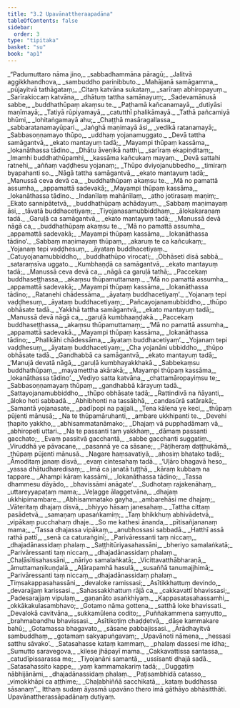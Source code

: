```yaml
---
title: "3.2 Upavānattheraapadāna"
tableOfContents: false
sidebar:
  order: 3
type: "tipitaka"
basket: "su"
book: "ap1"
---
```



<DynamicBreadcrumb />

<Division number="52" book="ap1">

<Paragraph number="913" type="verses" book="ap1">
_“Padumuttaro nāma jino,_  
_sabbadhammāna pāragū;_  
_Jalitvā aggikkhandhova,_  
_sambuddho parinibbuto._  

</Paragraph>

</Division>
<Division number="53" book="ap1">

<Paragraph number="914" type="verses" book="ap1">
_Mahājanā samāgamma,_  
_pūjayitvā tathāgataṃ;_  
_Citaṃ katvāna sukataṃ,_  
_sarīraṃ abhiropayuṃ._  

</Paragraph>

</Division>
<Division number="54" book="ap1">

<Paragraph number="915" type="verses" book="ap1">
_Sarīrakiccaṃ katvāna,_  
_dhātuṃ tattha samānayuṃ;_  
_Sadevamānusā sabbe,_  
_buddhathūpaṃ akaṃsu te._  

</Paragraph>

</Division>
<Division number="55" book="ap1">

<Paragraph number="916" type="verses" book="ap1">
_Paṭhamā kañcanamayā,_  
_dutiyāsi maṇīmayā;_  
_Tatiyā rūpiyamayā,_  
_catutthī phalikāmayā._  

</Paragraph>

</Division>
<Division number="56" book="ap1">

<Paragraph number="917" type="verses" book="ap1">
_Tathā pañcamiyā bhūmi,_  
_lohitaṅgamayā ahu;_  
_Chaṭṭhā masāragallassa,_  
_sabbaratanamayūpari._  

</Paragraph>

</Division>
<Division number="57" book="ap1">

<Paragraph number="918" type="verses" book="ap1">
_Jaṅghā maṇimayā āsi,_  
_vedikā ratanamayā;_  
_Sabbasoṇṇamayo thūpo,_  
_uddhaṃ yojanamuggato._  

</Paragraph>

</Division>
<Division number="58" book="ap1">

<Paragraph number="919" type="verses" book="ap1">
_Devā tattha samāgantvā,_  
_ekato mantayuṃ tadā;_  
_Mayampi thūpaṃ kassāma,_  
_lokanāthassa tādino._  

</Paragraph>

</Division>
<Division number="59" book="ap1">

<Paragraph number="920" type="verses" book="ap1">
_Dhātu āveṇikā natthi,_  
_sarīraṃ ekapiṇḍitaṃ;_  
_Imamhi buddhathūpamhi,_  
_kassāma kañcukaṃ mayaṃ._  

</Paragraph>

</Division>
<Division number="60" book="ap1">

<Paragraph number="921" type="verses" book="ap1">
_Devā sattahi ratnehi,_  
_aññaṃ vaḍḍhesu yojanaṃ;_  
_Thūpo dviyojanubbedho,_  
_timiraṃ byapahanti so._  

</Paragraph>

</Division>
<Division number="61" book="ap1">

<Paragraph number="922" type="verses" book="ap1">
_Nāgā tattha samāgantvā,_  
_ekato mantayuṃ tadā;_  
_Manussā ceva devā ca,_  
_buddhathūpaṃ akaṃsu te._  

</Paragraph>

</Division>
<Division number="62" book="ap1">

<Paragraph number="923" type="verses" book="ap1">
_Mā no pamattā assumha,_  
_appamattā sadevakā;_  
_Mayampi thūpaṃ kassāma,_  
_lokanāthassa tādino._  

</Paragraph>

</Division>
<Division number="63" book="ap1">

<Paragraph number="924" type="verses" book="ap1">
_Indanīlaṃ mahānīlaṃ,_  
_atho jotirasaṃ maṇiṃ;_  
_Ekato sannipātetvā,_  
_buddhathūpaṃ achādayuṃ._  

</Paragraph>

</Division>
<Division number="64" book="ap1">

<Paragraph number="925" type="verses" book="ap1">
_Sabbaṃ maṇimayaṃ āsi,_  
_tāvatā buddhacetiyaṃ;_  
_Tiyojanasamubbiddhaṃ,_  
_ālokakaraṇaṃ tadā._  

</Paragraph>

</Division>
<Division number="65" book="ap1">

<Paragraph number="926" type="verses" book="ap1">
_Garuḷā ca samāgantvā,_  
_ekato mantayuṃ tadā;_  
_Manussā devā nāgā ca,_  
_buddhathūpaṃ akaṃsu te._  

</Paragraph>

</Division>
<Division number="66" book="ap1">

<Paragraph number="927" type="verses" book="ap1">
_‘Mā no pamattā assumha,_  
_appamattā sadevakā;_  
_Mayampi thūpaṃ kassāma,_  
_lokanāthassa tādino’._  

</Paragraph>

</Division>
<Division number="67" book="ap1">

<Paragraph number="928" type="verses" book="ap1">
_Sabbaṃ maṇimayaṃ thūpaṃ,_  
_akaruṃ te ca kañcukaṃ;_  
_Yojanaṃ tepi vaḍḍhesuṃ,_  
_āyataṃ buddhacetiyaṃ._  

</Paragraph>

</Division>
<Division number="68" book="ap1">

<Paragraph number="929" type="verses" book="ap1">
_Catuyojanamubbiddho,_  
_buddhathūpo virocati;_  
_Obhāseti disā sabbā,_  
_sataraṃsīva uggato._  

</Paragraph>

</Division>
<Division number="69" book="ap1">

<Paragraph number="930" type="verses" book="ap1">
_Kumbhaṇḍā ca samāgantvā,_  
_ekato mantayuṃ tadā;_  
_Manussā ceva devā ca,_  
_nāgā ca garuḷā tathā;_  
_Paccekaṃ buddhaseṭṭhassa,_  
_akaṃsu thūpamuttamaṃ._  

</Paragraph>

</Division>
<Division number="70" book="ap1">

<Paragraph number="931" type="verses" book="ap1">
_‘Mā no pamattā assumha,_  
_appamattā sadevakā;_  
_Mayampi thūpaṃ kassāma,_  
_lokanāthassa tādino;_  
_Ratanehi chādessāma,_  
_āyataṃ buddhacetiyaṃ’._  

</Paragraph>

</Division>
<Division number="71" book="ap1">

<Paragraph number="932" type="verses" book="ap1">
_Yojanaṃ tepi vaḍḍhesuṃ,_  
_āyataṃ buddhacetiyaṃ;_  
_Pañcayojanamubbiddho,_  
_thūpo obhāsate tadā._  

</Paragraph>

</Division>
<Division number="72" book="ap1">

<Paragraph number="933" type="verses" book="ap1">
_Yakkhā tattha samāgantvā,_  
_ekato mantayuṃ tadā;_  
_Manussā devā nāgā ca,_  
_garuḷā kumbhaaṇḍakā._  

</Paragraph>

</Division>
<Division number="73" book="ap1">

<Paragraph number="934" type="verses" book="ap1">
_Paccekaṃ buddhaseṭṭhassa,_  
_akaṃsu thūpamuttamaṃ;_  
_‘Mā no pamattā assumha,_  
_appamattā sadevakā._  

</Paragraph>

</Division>
<Division number="74" book="ap1">

<Paragraph number="935" type="verses" book="ap1">
_Mayampi thūpaṃ kassāma,_  
_lokanāthassa tādino;_  
_Phalikāhi chādessāma,_  
_āyataṃ buddhacetiyaṃ’._  

</Paragraph>

</Division>
<Division number="75" book="ap1">

<Paragraph number="936" type="verses" book="ap1">
_Yojanaṃ tepi vaḍḍhesuṃ,_  
_āyataṃ buddhacetiyaṃ;_  
_Cha yojanāni ubbiddho,_  
_thūpo obhāsate tadā._  

</Paragraph>

</Division>
<Division number="76" book="ap1">

<Paragraph number="937" type="verses" book="ap1">
_Gandhabbā ca samāgantvā,_  
_ekato mantayuṃ tadā;_  
_‘Manujā devatā nāgā,_  
_garuḷā kumbhayakkhakā._  

</Paragraph>

</Division>
<Division number="77" book="ap1">

<Paragraph number="938" type="verses" book="ap1">
_Sabbekaṃsu buddhathūpaṃ,_  
_mayamettha akārakā;_  
_Mayampi thūpaṃ kassāma,_  
_lokanāthassa tādino’._  

</Paragraph>

</Division>
<Division number="78" book="ap1">

<Paragraph number="939" type="verses" book="ap1">
_Vediyo satta katvāna,_  
_chattamāropayiṃsu te;_  
_Sabbasoṇṇamayaṃ thūpaṃ,_  
_gandhabbā kārayuṃ tadā._  

</Paragraph>

</Division>
<Division number="79" book="ap1">

<Paragraph number="940" type="verses" book="ap1">
_Sattayojanamubbiddho,_  
_thūpo obhāsate tadā;_  
_Rattindivā na ñāyanti,_  
_āloko hoti sabbadā._  

</Paragraph>

</Division>
<Division number="80" book="ap1">

<Paragraph number="941" type="verses" book="ap1">
_Abhibhonti na tassābhā,_  
_candasūrā satārakā;_  
_Samantā yojanasate,_  
_padīpopi na pajjali._  

</Paragraph>

</Division>
<Division number="81" book="ap1">

<Paragraph number="942" type="verses" book="ap1">
_Tena kālena ye keci,_  
_thūpaṃ pūjenti mānusā;_  
_Na te thūpamāruhanti,_  
_ambare ukkhipanti te._  

</Paragraph>

</Division>
<Division number="82" book="ap1">

<Paragraph number="943" type="verses" book="ap1">
_Devehi ṭhapito yakkho,_  
_abhisammatanāmako;_  
_Dhajaṃ vā pupphadāmaṃ vā,_  
_abhiropeti uttari._  

</Paragraph>

</Division>
<Division number="83" book="ap1">

<Paragraph number="944" type="verses" book="ap1">
_Na te passanti taṃ yakkhaṃ,_  
_dāmaṃ passanti gacchato;_  
_Evaṃ passitvā gacchantā,_  
_sabbe gacchanti suggatiṃ._  

</Paragraph>

</Division>
<Division number="84" book="ap1">

<Paragraph number="945" type="verses" book="ap1">
_Viruddhā ye pāvacane,_  
_pasannā ye ca sāsane;_  
_Pāṭiheraṃ daṭṭhukāmā,_  
_thūpaṃ pūjenti mānusā._  

</Paragraph>

</Division>
<Division number="85" book="ap1">

<Paragraph number="946" type="verses" book="ap1">
_Nagare haṃsavatiyā,_  
_ahosiṃ bhatako tadā;_  
_Āmoditaṃ janaṃ disvā,_  
_evaṃ cintesahaṃ tadā._  

</Paragraph>

</Division>
<Division number="86" book="ap1">

<Paragraph number="947" type="verses" book="ap1">
_‘Uḷāro bhagavā heso,_  
_yassa dhātudharedisaṃ;_  
_Imā ca janatā tuṭṭhā,_  
_kāraṃ kubbaṃ na tappare._  

</Paragraph>

</Division>
<Division number="87" book="ap1">

<Paragraph number="948" type="verses" book="ap1">
_Ahampi kāraṃ kassāmi,_  
_lokanāthassa tādino;_  
_Tassa dhammesu dāyādo,_  
_bhavissāmi anāgate’._  

</Paragraph>

</Division>
<Division number="88" book="ap1">

<Paragraph number="949" type="verses" book="ap1">
_Sudhotaṃ rajakenāhaṃ,_  
_uttareyyapaṭaṃ mama;_  
_Veḷagge ālaggetvāna,_  
_dhajaṃ ukkhipimambare._  

</Paragraph>

</Division>
<Division number="89" book="ap1">

<Paragraph number="950" type="verses" book="ap1">
_Abhisammatako gayha,_  
_ambarehāsi me dhajaṃ;_  
_Vāteritaṃ dhajaṃ disvā,_  
_bhiyyo hāsaṃ janesahaṃ._  

</Paragraph>

</Division>
<Division number="90" book="ap1">

<Paragraph number="951" type="verses" book="ap1">
_Tattha cittaṃ pasādetvā,_  
_samaṇaṃ upasaṅkamiṃ;_  
_Taṃ bhikkhuṃ abhivādetvā,_  
_vipākaṃ pucchahaṃ dhaje._  

</Paragraph>

</Division>
<Division number="91" book="ap1">

<Paragraph number="952" type="verses" book="ap1">
_So me kathesi ānanda,_  
_pītisañjananaṃ mama;_  
_‘Tassa dhajassa vipākaṃ,_  
_anubhossasi sabbadā._  

</Paragraph>

</Division>
<Division number="92" book="ap1">

<Paragraph number="953" type="verses" book="ap1">
_Hatthī assā rathā pattī,_  
_senā ca caturaṅginī;_  
_Parivāressanti taṃ niccaṃ,_  
_dhajadānassidaṃ phalaṃ._  

</Paragraph>

</Division>
<Division number="93" book="ap1">

<Paragraph number="954" type="verses" book="ap1">
_Saṭṭhitūriyasahassāni,_  
_bheriyo samalaṅkatā;_  
_Parivāressanti taṃ niccaṃ,_  
_dhajadānassidaṃ phalaṃ._  

</Paragraph>

</Division>
<Division number="94" book="ap1">

<Paragraph number="955" type="verses" book="ap1">
_Chaḷāsītisahassāni,_  
_nāriyo samalaṅkatā;_  
_Vicittavatthābharaṇā,_  
_āmuttamaṇikuṇḍalā._  

</Paragraph>

</Division>
<Division number="95" book="ap1">

<Paragraph number="956" type="verses" book="ap1">
_Aḷārapamhā hasulā,_  
_susaññā tanumajjhimā;_  
_Parivāressanti taṃ niccaṃ,_  
_dhajadānassidaṃ phalaṃ._  

</Paragraph>

</Division>
<Division number="96" book="ap1">

<Paragraph number="957" type="verses" book="ap1">
_Tiṃsakappasahassāni,_  
_devaloke ramissasi;_  
_Asītikkhattuṃ devindo,_  
_devarajjaṃ karissasi._  

</Paragraph>

</Division>
<Division number="97" book="ap1">

<Paragraph number="958" type="verses" book="ap1">
_Sahassakkhattuṃ rājā ca,_  
_cakkavattī bhavissasi;_  
_Padesarajjaṃ vipulaṃ,_  
_gaṇanāto asaṅkhiyaṃ._  

</Paragraph>

</Division>
<Division number="98" book="ap1">

<Paragraph number="959" type="verses" book="ap1">
_Kappasatasahassamhi,_  
_okkākakulasambhavo;_  
_Gotamo nāma gottena,_  
_satthā loke bhavissati._  

</Paragraph>

</Division>
<Division number="99" book="ap1">

<Paragraph number="960" type="verses" book="ap1">
_Devalokā cavitvāna,_  
_sukkamūlena codito;_  
_Puññakammena saṃyutto,_  
_brahmabandhu bhavissasi._  

</Paragraph>

</Division>
<Division number="100" book="ap1">

<Paragraph number="961" type="verses" book="ap1">
_Asītikoṭiṃ chaḍḍetvā,_  
_dāse kammakare bahū;_  
_Gotamassa bhagavato,_  
_sāsane pabbajissasi._  

</Paragraph>

</Division>
<Division number="101" book="ap1">

<Paragraph number="962" type="verses" book="ap1">
_Ārādhayitvā sambuddhaṃ,_  
_gotamaṃ sakyapuṅgavaṃ;_  
_Upavānoti nāmena,_  
_hessasi satthu sāvako’._  

</Paragraph>

</Division>
<Division number="102" book="ap1">

<Paragraph number="963" type="verses" book="ap1">
_Satasahasse kataṃ kammaṃ,_  
_phalaṃ dassesi me idha;_  
_Sumutto saravegova,_  
_kilese jhāpayī mama._  

</Paragraph>

</Division>
<Division number="103" book="ap1">

<Paragraph number="964" type="verses" book="ap1">
_Cakkavattissa santassa,_  
_catudīpissarassa me;_  
_Tiyojanāni samantā,_  
_ussīsanti dhajā sadā._  

</Paragraph>

</Division>
<Division number="104" book="ap1">

<Paragraph number="965" type="verses" book="ap1">
_Satasahassito kappe,_  
_yaṃ kammamakariṃ tadā;_  
_Duggatiṃ nābhijānāmi,_  
_dhajadānassidaṃ phalaṃ._  

</Paragraph>

</Division>
<Division number="105" book="ap1">

<Paragraph number="966" type="verses" book="ap1">
_Paṭisambhidā catasso,_  
_vimokkhāpi ca aṭṭhime;_  
_Chaḷabhiññā sacchikatā,_  
_kataṃ buddhassa sāsanaṃ”._  

</Paragraph>

<Paragraph number="967" book="ap1">
Itthaṃ sudaṃ āyasmā upavāno thero imā gāthāyo abhāsitthāti.

</Paragraph>
</Division>

<Paragraph number="968" type="center" book="ap1">
Upavānattherassāpadānaṃ dutiyaṃ.
</Paragraph>